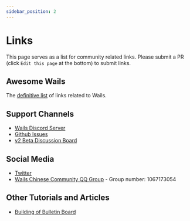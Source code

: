 ```yaml
---
sidebar_position: 2
---
```


# Links

This page serves as a list for community related links. Please submit a PR
(click `Edit this page` at the bottom) to submit links.

## Awesome Wails

The [definitive list](https://github.com/wailsapp/awesome-wails) of links
related to Wails.

## Support Channels

- [Wails Discord Server](https://discord.gg/JDdSxwjhGf)
- [Github Issues](https://github.com/wailsapp/wails/issues)
- [v2 Beta Discussion Board](https://github.com/wailsapp/wails/discussions/828)

## Social Media

- [Twitter](https://twitter.com/wailsapp)
- [Wails Chinese Community QQ Group](https://qm.qq.com/cgi-bin/qm/qr?k=PmIURne5hFGNd7QWzW5qd6FV-INEjNJv&jump_from=webapi) -
  Group number: 1067173054

## Other Tutorials and Articles

- [Building of Bulletin Board](https://blog.customct.com/building-bulletin-board)
